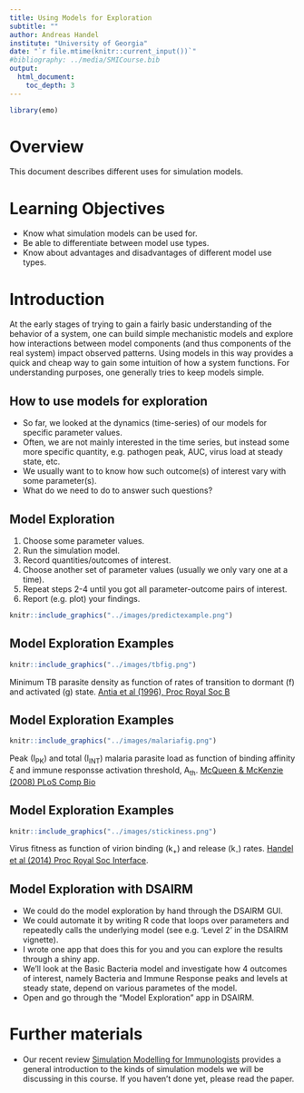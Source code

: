 ```yaml
---
title: Using Models for Exploration
subtitle: ""
author: Andreas Handel
institute: "University of Georgia"
date: "`r file.mtime(knitr::current_input())`"
#bibliography: ../media/SMICourse.bib
output: 
  html_document:
    toc_depth: 3
---
```


```r
library(emo)
```


# Overview
This document describes different uses for simulation models.

# Learning Objectives
* Know what simulation models can be used for.
* Be able to differentiate between model use types.
* Know about advantages and disadvantages of different model use types.



# Introduction 
At the early stages of trying to gain a fairly basic understanding of the behavior of a system, one can build simple mechanistic models and explore how interactions between model components (and thus components of the real system) impact observed patterns. Using models in this way provides a quick and cheap way to gain some intuition of how a system functions. For understanding purposes, one generally tries to keep models simple.



## How to use models for exploration
* So far, we looked at the dynamics (time-series) of our models for specific parameter values.
* Often, we are not mainly interested in the time series, but instead some more specific quantity, e.g. pathogen peak, AUC, virus load at steady state, etc.
* We usually want to to know how such outcome(s) of interest vary with some parameter(s).
* What do we need to do to answer such questions?



## Model Exploration
1. Choose some parameter values.
2. Run the simulation model.
3. Record quantities/outcomes of interest.
4. Choose another set of parameter values (usually we only vary one at a time).
5. Repeat steps 2-4 until you got all parameter-outcome pairs of interest.
6. Report (e.g. plot) your findings.

```r
knitr::include_graphics("../images/predictexample.png")
```


## Model Exploration Examples
```r
knitr::include_graphics("../images/tbfig.png")
```

Minimum TB parasite density as function of rates of transition to dormant (f) and activated (g) state. [Antia et al (1996), Proc Royal Soc B](http://rspb.royalsocietypublishing.org/content/263/1368/257)

## Model Exploration Examples
```r
knitr::include_graphics("../images/malariafig.png")
```

Peak (I~PK~) and total (I~INT~) malaria parasite load as function of binding affinity $\xi$ and immune responsse activation threshold, A~th~. [McQueen & McKenzie (2008) PLoS Comp Bio](http://journals.plos.org/ploscompbiol/article?id=10.1371/journal.pcbi.1000149)



## Model Exploration Examples
```r
knitr::include_graphics("../images/stickiness.png")
```
Virus fitness as function of virion binding (k~+~) and release (k~-~) rates. [Handel et al (2014) Proc Royal Soc Interface](http://rsif.royalsocietypublishing.org/content/11/92/20131083).


## Model Exploration with DSAIRM
* We could do the model exploration by hand through the DSAIRM GUI. 
* We could automate it by writing R code that loops over parameters and repeatedly calls the underlying model (see e.g. 'Level 2' in the DSAIRM vignette).
* I wrote one app that does this for you and you can explore the results through a shiny app.
* We'll look at the Basic Bacteria model and investigate how 4 outcomes of interest, namely Bacteria and Immune Response peaks and levels at steady state, depend on various parametes of the model.
* Open and go through the "Model Exploration" app in DSAIRM.





# Further materials

* Our recent review [Simulation Modelling for Immunologists](https://handelgroup.uga.edu/publication/2020-handel-natrevimm/) provides a general introduction to the kinds of simulation models we will be discussing in this course. If you haven't done yet, please read the paper. 

